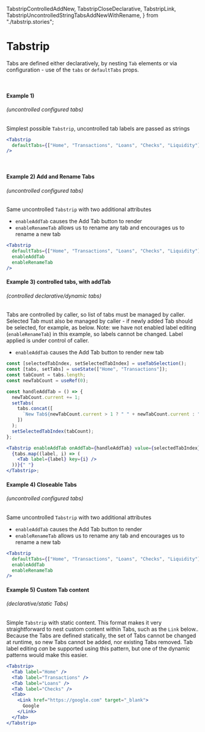 

  TabstripControlledAddNew,
  TabstripCloseDeclarative,
  TabstripLink,
  TabstripUncontrolledStringTabsAddNewWithRename,
} from "./tabstrip.stories";

<Meta title="Documentation/Lab/Tabstrip" />

# Tabstrip

Tabs are defined either declaratively, by nesting `Tab` elements or via
configuration - use of the `tabs` or `defaultTabs` props.

<br />

#### Example 1)

###### (uncontrolled configured tabs)

Simplest possible `Tabstrip`, uncontrolled tab labels are passed as strings

```jsx
<Tabstrip
  defaultTabs={["Home", "Transactions", "Loans", "Checks", "Liquidity"]}
/>
```

<ToolkitProvider>
  <DefaultTabstripStrings height={120} />
</ToolkitProvider>

<br />

#### Example 2) Add and Rename Tabs

###### (uncontrolled configured tabs)

Same uncontrolled `Tabstrip` with two additional attributes

- `enableAddTab` causes the Add Tab button to render
- `enableRenameTab` allows us to rename any tab and encourages us to rename a
  new tab

```jsx
<Tabstrip
  defaultTabs={["Home", "Transactions", "Loans", "Checks", "Liquidity"]}
  enableAddTab
  enableRenameTab
/>
```

<ToolkitProvider>
  <TabstripUncontrolledStringTabsAddNewWithRename height={120} />
</ToolkitProvider>

#### Example 3) controlled tabs, with addTab

###### (controlled declarative/dynamic tabs)

Tabs are controlled by caller, so list of tabs must be managed by caller.
Selected Tab must also be managed by caller - if newly added Tab should be
selected, for example, as below. Note: we have not enabled label editing
(`enableRenameTab`) in this example, so labels cannot be changed. Label applied
is under control of caller.

- `enableAddTab` causes the Add Tab button to render new tab

```jsx
const [selectedTabIndex, setSelectedTabIndex] = useTabSelection();
const [tabs, setTabs] = useState(["Home", "Transactions"]);
const tabCount = tabs.length;
const newTabCount = useRef(0);

const handleAddTab = () => {
  newTabCount.current += 1;
  setTabs(
    tabs.concat([
      `New Tab${newTabCount.current > 1 ? " " + newTabCount.current : ""}`,
    ])
  );
  setSelectedTabIndex(tabCount);
};

<Tabstrip enableAddTab onAddTab={handleAddTab} value={selectedTabIndex}>
  {tabs.map((label, i) => (
    <Tab label={label} key={i} />
  ))}{" "}
</Tabstrip>;
```

<ToolkitProvider>
  <TabstripControlledAddNew height={120} />
</ToolkitProvider>

#### Example 4) Closeable Tabs

###### (uncontrolled configured tabs)

Same uncontrolled `Tabstrip` with two additional attributes

- `enableAddTab` causes the Add Tab button to render
- `enableRenameTab` allows us to rename any tab and encourages us to rename a
  new tab

```jsx
<Tabstrip
  defaultTabs={["Home", "Transactions", "Loans", "Checks", "Liquidity"]}
  enableAddTab
  enableRenameTab
/>
```

<ToolkitProvider>
  <TabstripCloseDeclarative height={120} />
</ToolkitProvider>

#### Example 5) Custom Tab content

###### (declarative/static Tabs)

Simple `Tabstrip` with static content. This format makes it very straightforward
to nest custom content within Tabs, such as the `Link` below.. Because the Tabs
are defined statically, the set of Tabs cannot be changed at runtime, so new
Tabs cannot be added, nor existing Tabs removed. Tab label editing _can_ be
supported using this pattern, but one of the dynamic patterns would make this
easier.

```jsx
<Tabstrip>
  <Tab label="Home" />
  <Tab label="Transactions" />
  <Tab label="Loans" />
  <Tab label="Checks" />
  <Tab>
    <Link href="https://google.com" target="_blank">
      Google
    </Link>
  </Tab>
</Tabstrip>
```

<ToolkitProvider>
  <TabstripLink height={100} />
</ToolkitProvider>
